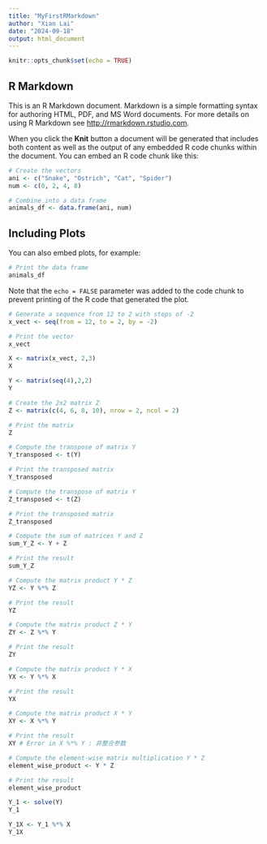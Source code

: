 ---
title: "MyFirstRMarkdown"
author: "Xian Lai"
date: "2024-09-18"
output: html_document
---

```{r setup, include=FALSE}
knitr::opts_chunk$set(echo = TRUE)
```

## R Markdown

This is an R Markdown document. Markdown is a simple formatting syntax for authoring HTML, PDF, and MS Word documents. For more details on using R Markdown see <http://rmarkdown.rstudio.com>.

When you click the **Knit** button a document will be generated that includes both content as well as the output of any embedded R code chunks within the document. You can embed an R code chunk like this:

```{r}
# Create the vectors
ani <- c("Snake", "Ostrich", "Cat", "Spider")
num <- c(0, 2, 4, 8)

# Combine into a data frame
animals_df <- data.frame(ani, num)
```


## Including Plots

You can also embed plots, for example:

```{r}
# Print the data frame
animals_df
```

Note that the `echo = FALSE` parameter was added to the code chunk to prevent printing of the R code that generated the plot.


```{r}
# Generate a sequence from 12 to 2 with steps of -2
x_vect <- seq(from = 12, to = 2, by = -2)

# Print the vector
x_vect

```
```{r}
X <- matrix(x_vect, 2,3)
X
```


```{r}
Y <- matrix(seq(4),2,2)
Y
```

```{r}
# Create the 2x2 matrix Z
Z <- matrix(c(4, 6, 8, 10), nrow = 2, ncol = 2)

# Print the matrix
Z
```

```{r}
# Compute the transpose of matrix Y
Y_transposed <- t(Y)

# Print the transposed matrix
Y_transposed
```

```{r}
# Compute the transpose of matrix Y
Z_transposed <- t(Z)

# Print the transposed matrix
Z_transposed
```
```{r}
# Compute the sum of matrices Y and Z
sum_Y_Z <- Y + Z

# Print the result
sum_Y_Z

```


```{r}
# Compute the matrix product Y * Z
YZ <- Y %*% Z

# Print the result
YZ
```

```{r}
# Compute the matrix product Z * Y
ZY <- Z %*% Y

# Print the result
ZY
```

```{r}
# Compute the matrix product Y * X
YX <- Y %*% X

# Print the result
YX
```
```{r}
# Compute the matrix product X * Y
XY <- X %*% Y

# Print the result
XY # Error in X %*% Y : 非整合参数
```

```{r}
# Compute the element-wise matrix multiplication Y * Z
element_wise_product <- Y * Z

# Print the result
element_wise_product
```
```{r}
Y_1 <- solve(Y)
Y_1

```
```{r}
Y_1X <- Y_1 %*% X
Y_1X
```